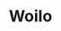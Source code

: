 ---
title: "Woilo"
summary: "Social Media application"
publishedAt: "2024-04-08"
images:
  - "/images/projects/woilo/woilo.png"
---